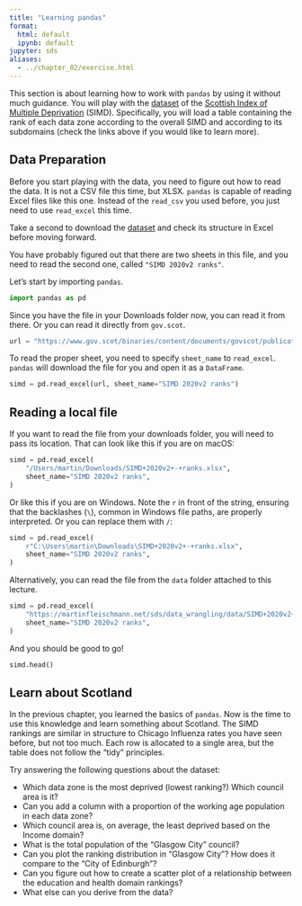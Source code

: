 ```yaml
---
title: "Learning pandas"
format:
  html: default
  ipynb: default
jupyter: sds
aliases:
  - ../chapter_02/exercise.html
---
```


This section is about learning how to work with `pandas` by using it without much guidance. You will play with the [dataset](https://www.gov.scot/publications/scottish-index-of-multiple-deprivation-2020v2-ranks/) of the [Scottish Index of Multiple Deprivation](https://www.gov.scot/collections/scottish-index-of-multiple-deprivation-2020/#lookupfiles) (SIMD). Specifically, you will load a table containing the rank of each data zone according to the overall
SIMD and according to its subdomains (check the links above if you would like to learn more).

## Data Preparation

Before you start playing with the data, you need to figure out how to read the data. It is not a CSV
file this time, but XLSX. `pandas` is capable of reading Excel files like this one. Instead of the `read_csv` you used before, you just need to use `read_excel` this time.

Take a second to download the [dataset](https://www.gov.scot/publications/scottish-index-of-multiple-deprivation-2020v2-ranks/) and check its structure in Excel before moving forward.

You have probably figured out that there are two sheets in this file, and you need to read the second one, called `"SIMD 2020v2 ranks"`.

Let's start by importing `pandas`.

```python
import pandas as pd
```

Since you have the file in your Downloads folder now, you can read it from there. Or you can
read it directly from `gov.scot`.

```python
url = "https://www.gov.scot/binaries/content/documents/govscot/publications/statistics/2020/01/scottish-index-of-multiple-deprivation-2020-ranks-and-domain-ranks/documents/scottish-index-of-multiple-deprivation-2020-ranks-and-domain-ranks/scottish-index-of-multiple-deprivation-2020-ranks-and-domain-ranks/govscot%3Adocument/SIMD%2B2020v2%2B-%2Branks.xlsx"
```

To read the proper sheet, you need to specify `sheet_name` to `read_excel`. `pandas` will download
the file for you and open it as a `DataFrame`.

```python
simd = pd.read_excel(url, sheet_name="SIMD 2020v2 ranks")
```

::: {.callout-note collapse="true"}
# Reading a local file

If you want to read the file from your downloads folder, you will need
to pass its location. That can look like this if you are on macOS:

```py
simd = pd.read_excel(
    "/Users/martin/Downloads/SIMD+2020v2+-+ranks.xlsx",
    sheet_name="SIMD 2020v2 ranks",
)
```

Or like this if you are on Windows. Note the `r` in front of the string,
ensuring that the backlashes (`\`), common in Windows file paths, are properly interpreted. Or you can replace them with `/`:

```py
simd = pd.read_excel(
    r"C:\Users\martin\Downloads\SIMD+2020v2+-+ranks.xlsx",
    sheet_name="SIMD 2020v2 ranks",
)
```

Alternatively, you can read the file from the `data` folder attached to this lecture.

```py
simd = pd.read_excel(
    "https://martinfleischmann.net/sds/data_wrangling/data/SIMD+2020v2+-+ranks.xlsx",
    sheet_name="SIMD 2020v2 ranks",
)
```
:::

And you should be good to go!

```python
simd.head()
```

## Learn about Scotland

In the previous chapter, you learned the basics of `pandas`. Now is the time to use
this knowledge and learn something about Scotland. The SIMD rankings are similar in structure
to Chicago Influenza rates you have seen before, but not too much. Each row is allocated to
a single area, but the table does not follow the "tidy" principles.

Try answering the following questions about the dataset:

- Which data zone is the most deprived (lowest ranking?) Which council area is it?
- Can you add a column with a proportion of the working age population in each data zone?
- Which council area is, on average, the least deprived based on the Income domain?
- What is the total population of the "Glasgow City" council?
- Can you plot the ranking distribution in "Glasgow City"? How does it compare to the "City of Edinburgh"?
- Can you figure out how to create a scatter plot of a relationship between the education and health domain rankings?
- What else can you derive from the data?